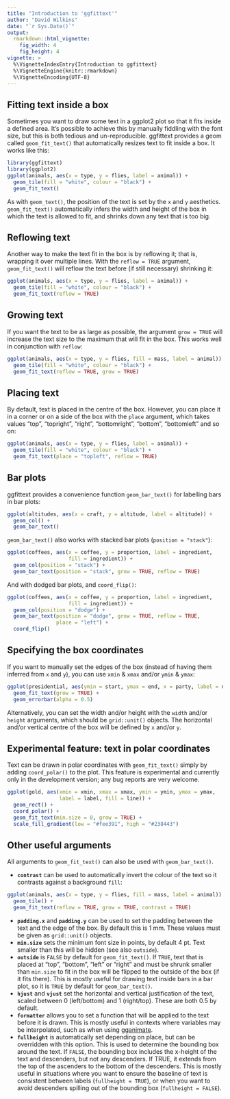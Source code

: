 ```yaml
---
title: "Introduction to 'ggfittext'"
author: "David Wilkins"
date: "`r Sys.Date()`"
output: 
  rmarkdown::html_vignette:
    fig_width: 4
    fig_height: 4
vignette: >
  %\VignetteIndexEntry{Introduction to ggfittext}
  %\VignetteEngine{knitr::rmarkdown}
  %\VignetteEncoding{UTF-8}
---
```


## Fitting text inside a box

Sometimes you want to draw some text in a ggplot2 plot so that it fits inside a
defined area. It's possible to achieve this by manually fiddling with the font
size, but this is both tedious and un-reproducible. ggfittext provides a geom
called `geom_fit_text()` that automatically resizes text to fit inside a box.
It works like this:

```r
library(ggfittext)
library(ggplot2)
ggplot(animals, aes(x = type, y = flies, label = animal)) +
  geom_tile(fill = "white", colour = "black") +
  geom_fit_text()
```

As with `geom_text()`, the position of the text is set by the `x` and `y`
aesthetics. `geom_fit_text()` automatically infers the width and height of the
box in which the text is allowed to fit, and shrinks down any text that is too
big.

## Reflowing text

Another way to make the text fit in the box is by reflowing it; that is,
wrapping it over multiple lines. With the `reflow = TRUE` argument,
`geom_fit_text()` will reflow the text before (if still necessary) shrinking
it:

```r
ggplot(animals, aes(x = type, y = flies, label = animal)) +
  geom_tile(fill = "white", colour = "black") +
  geom_fit_text(reflow = TRUE)
```

## Growing text

If you want the text to be as large as possible, the argument `grow = TRUE`
will increase the text size to the maximum that will fit in the box. This works
well in conjunction with `reflow`:

```r
ggplot(animals, aes(x = type, y = flies, fill = mass, label = animal)) +
  geom_tile(fill = "white", colour = "black") +
  geom_fit_text(reflow = TRUE, grow = TRUE)
```

## Placing text

By default, text is placed in the centre of the box. However, you can place it
in a corner or on a side of the box with the `place` argument, which takes
values "top", "topright", "right", "bottomright", "bottom", "bottomleft" and so
on:

```r
ggplot(animals, aes(x = type, y = flies, label = animal)) +
  geom_tile(fill = "white", colour = "black") +
  geom_fit_text(place = "topleft", reflow = TRUE)
```

## Bar plots

ggfittext provides a convenience function `geom_bar_text()` for labelling bars
in bar plots:

```r
ggplot(altitudes, aes(x = craft, y = altitude, label = altitude)) +
  geom_col() +
  geom_bar_text()
```

`geom_bar_text()` also works with stacked bar plots (`position = "stack"`):

```r
ggplot(coffees, aes(x = coffee, y = proportion, label = ingredient,
                    fill = ingredient)) +
  geom_col(position = "stack") +
  geom_bar_text(position = "stack", grow = TRUE, reflow = TRUE)
```

And with dodged bar plots, and `coord_flip()`:

```r
ggplot(coffees, aes(x = coffee, y = proportion, label = ingredient,
                    fill = ingredient)) +
  geom_col(position = "dodge") +
  geom_bar_text(position = "dodge", grow = TRUE, reflow = TRUE, 
                place = "left") +
  coord_flip()
```

## Specifying the box coordinates

If you want to manually set the edges of the box (instead of having them
inferred from `x` and `y`), you can use `xmin` & `xmax` and/or `ymin` & `ymax`:

```r
ggplot(presidential, aes(ymin = start, ymax = end, x = party, label = name)) +
  geom_fit_text(grow = TRUE) +
  geom_errorbar(alpha = 0.5)
```

Alternatively, you can set the width and/or height with the `width` and/or
`height` arguments, which should be `grid::unit()` objects. The horizontal
and/or vertical centre of the box will be defined by `x` and/or `y`.

## Experimental feature: text in polar coordinates

Text can be drawn in polar coordinates with `geom_fit_text()` simply by adding
`coord_polar()` to the plot. This feature is experimental and currently only in
the development version; any bug reports are very welcome.

```r
ggplot(gold, aes(xmin = xmin, xmax = xmax, ymin = ymin, ymax = ymax, 
                 label = label, fill = line)) +
  geom_rect() +
  coord_polar() +
  geom_fit_text(min.size = 0, grow = TRUE) +
  scale_fill_gradient(low = "#fee391", high = "#238443")
```

## Other useful arguments

All arguments to `geom_fit_text()` can also be used with `geom_bar_text()`.

- **`contrast`** can be used to automatically invert the colour of the text so
  it contrasts against a background `fill`:

```r
ggplot(animals, aes(x = type, y = flies, fill = mass, label = animal)) +
  geom_tile() +
  geom_fit_text(reflow = TRUE, grow = TRUE, contrast = TRUE)
```

- **`padding.x`** and **`padding.y`** can be used to set the padding between
  the text and the edge of the box. By default this is 1 mm. These values must
  be given as `grid::unit()` objects.
- **`min.size`** sets the minimum font size in points, by default 4 pt. Text
  smaller than this will be hidden (see also `outside`).
- **`outside`** is `FALSE` by default for `geom_fit_text()`. If `TRUE`, text
  that is placed at "top", "bottom", "left" or "right" and must be shrunk
  smaller than `min.size` to fit in the box will be flipped to the outside of
  the box (if it fits there). This is mostly useful for drawing text inside
  bars in a bar plot, so it is `TRUE` by default for `geom_bar_text()`.
- **`hjust`** and **`vjust`** set the horizontal and vertical justification of
  the text, scaled between 0 (left/bottom) and 1 (right/top). These are both
  0.5 by default.
- **`formatter`** allows you to set a function that will be applied to the text
  before it is drawn. This is mostly useful in contexts where variables may be
  interpolated, such as when using [gganimate](http://www.gganimate.com).
- **`fullheight`** is automatically set depending on place, but can be
  overridden with this option. This is used to determine the bounding box
  around the text. If `FALSE`, the bounding box includes the x-height of the
  text and descenders, but not any descenders. If TRUE, it extends from the top
  of the ascenders to the bottom of the descenders. This is mostly useful in
  situations where you want to ensure the baseline of text is consistent
  between labels (`fullheight = TRUE`), or when you want to avoid descenders
  spilling out of the bounding box (`fullheight = FALSE`).
